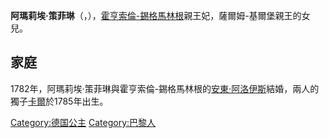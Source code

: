 {{Unreferenced|time=2021-02-26T10:56:56+00:00}}
{{Infobox noble
| name        = 阿瑪莉埃·策菲琳
| title       = 霍亨索倫-錫格馬林根親王妃
| image       = Laby - Amalie Zephyrine von Salm-Kyrburg.jpg
| birth_date  = {{birth date|1760|3|6|df=yes}}
| birth_place = [[巴黎|巴黎]]
| death_date  = {{death date and age|1841|10|17|1760|3|6|df=yes}}
| death_place = [[錫格馬林根|錫格馬林根]]
| noble family= [[薩爾姆家族|薩爾姆家族]]
| father      = [[菲利普·約瑟夫_(薩爾姆-基爾堡)|菲利普·約瑟夫]]
| mother      = 瑪麗亞·特蕾莎
}}
'''阿瑪莉埃·策菲琳'''（{{lang-de|Amalie Zephyrine}}，{{bd|1760年|3月6日|1841年|10月17日|}}），[[霍亨索倫-錫格馬林根|霍亨索倫-錫格馬林根]]親王妃，薩爾姆-基爾堡親王{{le|菲利普·約瑟夫 (薩爾姆-基爾堡)|Philip Joseph, Prince of Salm-Kyrburg|菲利普·約瑟夫}}的女兒。

== 家庭 ==
1782年，阿瑪莉埃·策菲琳與霍亨索倫-錫格馬林根的[[安東·阿洛伊斯_(霍亨索倫-錫格馬林根)|安東·阿洛伊斯]]結婚，兩人的獨子[[卡爾_(霍亨索倫-錫格馬林根)|卡爾]]於1785年出生。

{{commonscat}}
{{normdaten}}
{{DEFAULTSORT:zephyrine}}
[[Category:德国公主|Category:德国公主]]
[[Category:巴黎人|Category:巴黎人]]
{{germany-bio-stub}}